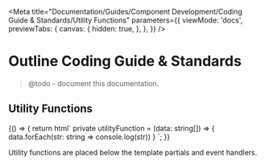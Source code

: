 
<Meta
  title="Documentation/Guides/Component Development/Coding Guide & Standards/Utility Functions"
  parameters={{
    viewMode: 'docs',
    previewTabs: {
      canvas: {
        hidden: true,
      },
    },
  }}
/>

# Outline Coding Guide & Standards

> @todo - document this documentation.

## Utility Functions

<Story name="Utility Functions">
  {() => {
    return html`
<nub-code-block language="typescript" class="mb-6">
private utilityFunction = (data: string[]) => {
  data.forEach(str: string => console.log(str))
}
</nub-code-block>
    `;
  }}
</Story>

Utility functions are placed below the template partials and event handlers.






